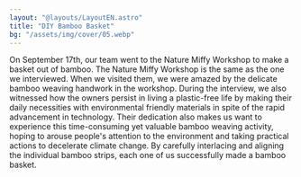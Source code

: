 ```yaml
---
layout: "@layouts/LayoutEN.astro"
title: "DIY Bamboo Basket"
bg: "/assets/img/cover/05.webp"
---
```

On September 17th, our team went to the Nature Miffy Workshop to make a basket out of bamboo. The Nature Miffy Workshop is the same as the one we interviewed. When we visited them, we were amazed by the delicate bamboo weaving handwork in the workshop. During the interview, we also witnessed how the owners persist in living a plastic-free life by making their daily necessities with environmental friendly materials in spite of the rapid advancement in technology. Their dedication also makes us want to experience this time-consuming yet valuable bamboo weaving activity, hoping to arouse people's attention to the environment and taking practical actions to decelerate climate change. By carefully interlacing and aligning the individual bamboo strips, each one of us successfully made a bamboo basket.